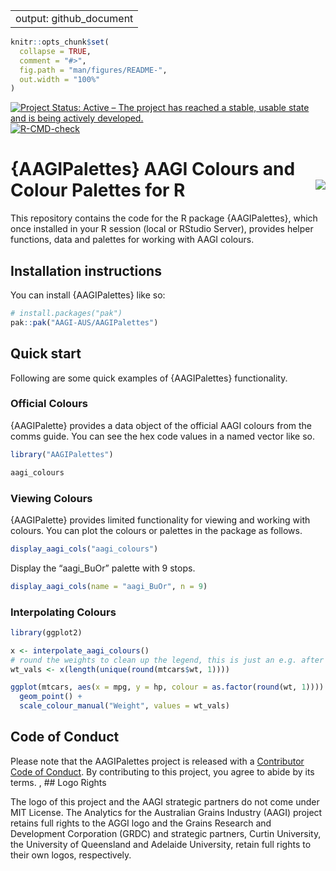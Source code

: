 
---
output: github_document
---

<!-- README.md is generated from README.Rmd. Please edit that file -->

```r
knitr::opts_chunk$set(
  collapse = TRUE,
  comment = "#>",
  fig.path = "man/figures/README-",
  out.width = "100%"
)
```

<!-- badges: start -->
[![Project Status: Active – The project has reached a stable, usable state and is being actively developed.](https://www.repostatus.org/badges/latest/active.svg)](https://www.repostatus.org/#active)
[![R-CMD-check](https://github.com/AAGI-AUS/AAGIPalettes/actions/workflows/R-CMD-check.yaml/badge.svg)](https://github.com/AAGI-AUS/AAGIPalettes/actions/workflows/R-CMD-check.yaml)
<!-- badges: end -->

# {AAGIPalettes} AAGI Colours and Colour Palettes for R <img align="right" src="man/figures/logo.png">

This repository contains the code for the R package {AAGIPalettes}, which once installed in your R session (local or RStudio Server), provides helper functions, data and palettes for working with AAGI colours.

## Installation instructions

You can install {AAGIPalettes} like so:

```r
# install.packages("pak")
pak::pak("AAGI-AUS/AAGIPalettes")
```

## Quick start

Following are some quick examples of {AAGIPalettes} functionality.

### Official Colours

{AAGIPalette} provides a data object of the official AAGI colours from the comms guide.
You can see the hex code values in a named vector like so.

```r
library("AAGIPalettes")

aagi_colours
```

### Viewing Colours

{AAGIPalette} provides limited functionality for viewing and working with colours.
You can plot the colours or palettes in the package as follows.

```r
display_aagi_cols("aagi_colours")
```

Display the "aagi_BuOr" palette with 9 stops.

```r
display_aagi_cols(name = "aagi_BuOr", n = 9)
```

### Interpolating Colours

```r
library(ggplot2)

x <- interpolate_aagi_colours()
# round the weights to clean up the legend, this is just an e.g. after all...
wt_vals <- x(length(unique(round(mtcars$wt, 1))))

ggplot(mtcars, aes(x = mpg, y = hp, colour = as.factor(round(wt, 1)))) +
  geom_point() +
  scale_colour_manual("Weight", values = wt_vals)
```
## Code of Conduct

Please note that the AAGIPalettes project is released with a [Contributor Code of Conduct](https://AAGI-AUS.github.io/AAGIPalettes/CODE_OF_CONDUCT.html). By contributing to this project, you agree to abide by its terms.
,
## Logo Rights

The logo of this project and the AAGI strategic partners do not come under MIT License.
The Analytics for the Australian Grains Industry (AAGI) project retains full rights to the AGGI logo and the Grains Research and Development Corporation (GRDC) and strategic partners, Curtin University, the University of Queensland and Adelaide University, retain full rights to their own logos, respectively.
